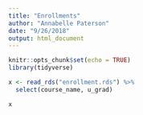 ```yaml
---
title: "Enrollments"
author: "Annabelle Paterson"
date: "9/26/2018"
output: html_document
---
```


```r
knitr::opts_chunk$set(echo = TRUE)
library(tidyverse)
```


```r
x <- read_rds("enrollment.rds") %>% 
  select(course_name, u_grad)

x
```


